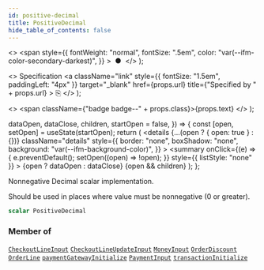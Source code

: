 ```yaml
---
id: positive-decimal
title: PositiveDecimal
hide_table_of_contents: false
---
```


  <>
    <span
      style={{
        fontWeight: "normal",
        fontSize: ".5em",
        color: "var(--ifm-color-secondary-darkest)",
      }}
    >
      &nbsp;●&nbsp;
    </span>
  </>
);

  <>
    Specification
    <a
      className="link"
      style={{ fontSize: "1.5em", paddingLeft: "4px" }}
      target="\_blank"
      href={props.url}
      title={"Specified by " + props.url}
    >
      ⎘
    </a>
  </>
);

  <>
    <span className={"badge badge--" + props.class}>{props.text}</span>
  </>
);


  dataOpen,
  dataClose,
  children,
  startOpen = false,
}) => {
  const [open, setOpen] = useState(startOpen);
  return (
    <details
      {...(open ? { open: true } : {})}
      className="details"
      style={{
        border: "none",
        boxShadow: "none",
        background: "var(--ifm-background-color)",
      }}
    >
      <summary
        onClick={(e) => {
          e.preventDefault();
          setOpen((open) => !open);
        }}
        style={{ listStyle: "none" }}
      >
        {open ? dataOpen : dataClose}
      </summary>
      {open && children}
    </details>
  );
};

Nonnegative Decimal scalar implementation.

Should be used in places where value must be nonnegative (0 or greater).

```graphql
scalar PositiveDecimal
```

### Member of

[`CheckoutLineInput`](../../../api-storefront/checkout/inputs/checkout-line-input) <Badge class="secondary" text="input"/><Bullet />[`CheckoutLineUpdateInput`](../../../api-storefront/checkout/inputs/checkout-line-update-input) <Badge class="secondary" text="input"/><Bullet />[`MoneyInput`](../../../api-storefront/miscellaneous/inputs/money-input) <Badge class="secondary" text="input"/><Bullet />[`OrderDiscount`](../../../api-storefront/discounts/objects/order-discount) <Badge class="secondary" text="object"/><Bullet />[`OrderLine`](../../../api-storefront/orders/objects/order-line) <Badge class="secondary" text="object"/><Bullet />[`paymentGatewayInitialize`](../../../api-storefront/payments/mutations/payment-gateway-initialize) <Badge class="secondary" text="mutation"/><Bullet />[`PaymentInput`](../../../api-storefront/payments/inputs/payment-input) <Badge class="secondary" text="input"/><Bullet />[`transactionInitialize`](../../../api-storefront/payments/mutations/transaction-initialize) <Badge class="secondary" text="mutation"/>
